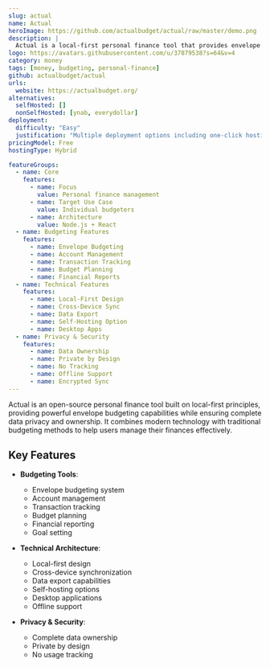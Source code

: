 ```yaml
---
slug: actual
name: Actual
heroImage: https://github.com/actualbudget/actual/raw/master/demo.png
description: |
  Actual is a local-first personal finance tool that provides envelope budgeting capabilities with synchronization between devices, offering complete data ownership and privacy through self-hosting options.
logo: https://avatars.githubusercontent.com/u/37879538?s=64&v=4
category: money
tags: [money, budgeting, personal-finance]
github: actualbudget/actual
urls:
  website: https://actualbudget.org/
alternatives:
  selfHosted: []
  nonSelfHosted: [ynab, everydollar]
deployment:
  difficulty: "Easy"
  justification: "Multiple deployment options including one-click hosting, Docker, and downloadable desktop apps."
pricingModel: Free
hostingType: Hybrid

featureGroups:
  - name: Core
    features:
      - name: Focus
        value: Personal finance management
      - name: Target Use Case
        value: Individual budgeters
      - name: Architecture
        value: Node.js + React
  - name: Budgeting Features
    features:
      - name: Envelope Budgeting
      - name: Account Management
      - name: Transaction Tracking
      - name: Budget Planning
      - name: Financial Reports
  - name: Technical Features
    features:
      - name: Local-First Design
      - name: Cross-Device Sync
      - name: Data Export
      - name: Self-Hosting Option
      - name: Desktop Apps
  - name: Privacy & Security
    features:
      - name: Data Ownership
      - name: Private by Design
      - name: No Tracking
      - name: Offline Support
      - name: Encrypted Sync
---
```


Actual is an open-source personal finance tool built on local-first principles, providing powerful envelope budgeting capabilities while ensuring complete data privacy and ownership. It combines modern technology with traditional budgeting methods to help users manage their finances effectively.

## Key Features

- **Budgeting Tools**:

  - Envelope budgeting system
  - Account management
  - Transaction tracking
  - Budget planning
  - Financial reporting
  - Goal setting

- **Technical Architecture**:

  - Local-first design
  - Cross-device synchronization
  - Data export capabilities
  - Self-hosting options
  - Desktop applications
  - Offline support

- **Privacy & Security**:

  - Complete data ownership
  - Private by design
  - No usage tracking
